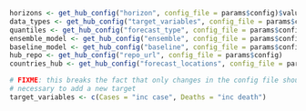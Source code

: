<!--- Fetch various values from the config file --->
```r
horizons <- get_hub_config("horizon", config_file = params$config)$values
data_types <- get_hub_config("target_variables", config_file = params$config)
quantiles <- get_hub_config("forecast_type", config_file = params$config)$quantiles
ensemble_model <- get_hub_config("ensemble", config_file = params$config)[["name"]]
baseline_model <- get_hub_config("baseline", config_file = params$config)[["name"]]
hub_repo <- get_hub_config("repo_url", config_file = params$config)
countries_hub <- get_hub_config("forecast_locations", config_file = params$config)

# FIXME: this breaks the fact that only changes in the config file should be 
# necessary to add a new target
target_variables <- c(Cases = "inc case", Deaths = "inc death")
```

## {.unlisted .unnumbered}
